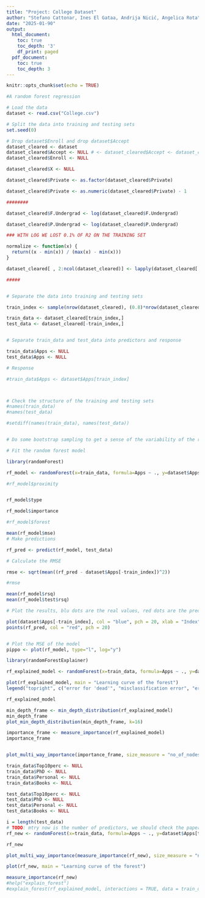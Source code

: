 ```yaml
---
title: "Project: College Dataset"
author: "Stefano Cattonar, Ines El Gataa, Andrija Nicić, Angelica Rota"
date: "2025-01-90"
output:
  html_document:
    toc: true
    toc_depth: '3'
    df_print: paged
  pdf_document:
    toc: true
    toc_depth: 3
---
```


```r
knitr::opts_chunk$set(echo = TRUE)
```

```r

#A random forest regression

# Load the data
dataset <- read.csv("College.csv")

# Split the data into training and testing sets
set.seed(0)

# Drop dataset$Enroll and drop dataset$Accept
dataset_cleared <- dataset
dataset_cleared$Accept <- NULL # <- dataset_cleared$Accept <- dataset_cleared$Enroll <- NULL 
dataset_cleared$Enroll <- NULL

dataset_cleared$X <- NULL

dataset_cleared$Private <- as.factor(dataset_cleared$Private)

dataset_cleared$Private <- as.numeric(dataset_cleared$Private) - 1

########

dataset_cleared$F.Undergrad <- log(dataset_cleared$F.Undergrad)

dataset_cleared$P.Undergrad <- log(dataset_cleared$P.Undergrad)

### WITH LOG WE LOST 0.1% OF R2 ON THE TRAINING SET

normalize <- function(x) {
  return((x - min(x)) / (max(x) - min(x)))
}

dataset_cleared[ , 2:ncol(dataset_cleared)] <- lapply(dataset_cleared[ , 2:ncol(dataset_cleared)], normalize)

#####


# Separate the data into training and testing sets

train_index <- sample(nrow(dataset_cleared), (0.8)*nrow(dataset_cleared))

train_data <- dataset_cleared[train_index,]
test_data <- dataset_cleared[-train_index,]


# Separate train_data and test_data into predictors and response

train_data$Apps <- NULL
test_data$Apps <- NULL

# Response

#train_data$Apps <- dataset$Apps[train_index]



# Check the structure of the training and testing sets
#names(train_data)
#names(test_data)

#setdiff(names(train_data), names(test_data))


# Do some bootstrap sampling to get a sense of the variability of the random forest model

# Fit the random forest model

library(randomForest)

rf_model <- randomForest(x=train_data, formula=Apps ~ ., y=dataset$Apps[train_index], data = train_data,  ntree = 77, nodesize=1, xtest=test_data, ytest= dataset$Apps[-train_index], keep.forest = TRUE, replace = TRUE, proximity=TRUE, oob.prox = FALSE)

#rf_model$proximity


rf_model$type

rf_model$importance

#rf_model$forest

mean(rf_model$mse)
# Make predictions

rf_pred <- predict(rf_model, test_data)

# Calculate the RMSE

rmse <- sqrt(mean((rf_pred - dataset$Apps[-train_index])^2))

#rmse

mean(rf_model$rsq)
mean(rf_model$test$rsq)

# Plot the results, blu dots are the real values, red dots are the predicted values

plot(dataset$Apps[-train_index], col = "blue", pch = 20, xlab = "Index", ylab = "Apps")
points(rf_pred, col = "red", pch = 20)


# Plot the MSE of the model
pippo <- plot(rf_model, type="l", log="y")

```


```r
library(randomForestExplainer)

rf_explained_model <- randomForest(x=train_data, formula=Apps ~ ., y=dataset$Apps[train_index], data = train_data,  ntree = 1000, nodesize=1, xtest=test_data, ytest= dataset$Apps[-train_index], keep.forest = TRUE, replace = TRUE, proximity=TRUE, oob.prox = FALSE, importance = TRUE, localImp = TRUE)

plot(rf_explained_model, main = "Learning curve of the forest")
legend("topright", c("error for 'dead'", "misclassification error", "error for 'alive'"), lty = c(1,1,1), col = c("green", "black", "red"))

rf_explained_model

min_depth_frame <- min_depth_distribution(rf_explained_model)
min_depth_frame
plot_min_depth_distribution(min_depth_frame, k=16)

importance_frame <- measure_importance(rf_explained_model)
importance_frame


plot_multi_way_importance(importance_frame, size_measure = "no_of_nodes")

train_data$Top10perc <- NULL
train_data$PhD <- NULL
train_data$Personal <- NULL
train_data$Books <- NULL

test_data$Top10perc <- NULL
test_data$PhD <- NULL
test_data$Personal <- NULL
test_data$Books <- NULL

i = length(test_data)
# TODO: mtry now is the number of predictors, we should check the paper about Extremely Randomized Trees, I'm not sure if this is correct...
rf_new <- randomForest(x=train_data, formula=Apps ~ ., y=dataset$Apps[train_index], data = train_data,  ntree = 1000, nodesize=1, xtest=test_data, ytest= dataset$Apps[-train_index], keep.forest = TRUE, replace = TRUE, proximity=TRUE, oob.prox = FALSE, importance = TRUE, localImp = TRUE, mtry=i)

rf_new

plot_multi_way_importance(measure_importance(rf_new), size_measure = "no_of_nodes")

plot(rf_new, main = "Learning curve of the forest")

measure_importance(rf_new)
#help("explain_forest")
#explain_forest(rf_explained_model, interactions = TRUE, data = train_data)
```